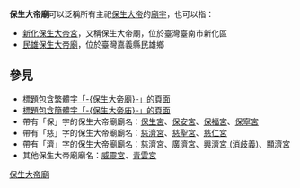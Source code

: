 '''保生大帝廟'''可以泛稱所有主祀[[保生大帝|保生大帝]]的[[廟宇|廟宇]]，也可以指：

* [[新化保生大帝宮|新化保生大帝宮]]，又稱保生大帝廟，位於臺灣臺南市新化區
* [[民雄保生大帝廟|民雄保生大帝廟]]，位於臺灣嘉義縣民雄鄉

== 參見 ==
* [[Special:Search/intitle:"保生大帝廟"|標題包含繁體字「-{保生大帝廟}-」的頁面]]
* [[Special:Search/intitle:"保生大帝庙"|標題包含簡體字「-{保生大帝庙}-」的頁面]]
* 帶有「保」字的保生大帝廟廟名：[[保生宮|保生宮]]、[[保安宮|保安宮]]、[[保福宮|保福宮]]、[[保寧宮|保寧宮]]
* 帶有「慈」字的保生大帝廟廟名：[[慈濟宮|慈濟宮]]、[[慈聖宮|慈聖宮]]、[[慈仁宮|慈仁宮]]
* 帶有「濟」字的保生大帝廟廟名：慈濟宮、[[廣濟宮|廣濟宮]]、[[興濟宮_(消歧義)|興濟宮 (消歧義)]]、[[顯濟宮|顯濟宮]]
* 其他保生大帝廟廟名：[[威靈宮|威靈宮]]、[[青雲宮|青雲宮]]

{{Disambiguation|Cat=五字廟宇消歧義|Baoshengdadimiao}}
[[Category:保生大帝廟|]]